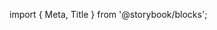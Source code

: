 ﻿import { Meta, Title } from '@storybook/blocks';

<Meta of={SurfaceStories} />

<Title />

Surface allows for the background of components such as listItems, cards, and tiles to change dependent on the state of the component.

## Source

https://github.com/rdkcentral/Lightning-UI-Components/blob/develop/packages/@lightningjs/ui-components/src/components/Surface/Surface.js

## Usage

```js
import { Surface } from '@lightningjs/ui-components';

class Basic extends lng.Component {
  static _template() {
    return {
      Surface: {
        type: Surface
      }
    };
  }
}
```

## API

### Style Properties

| name            | type          | description                               |
| --------------- | ------------- | ----------------------------------------- |
| animation       | object        | animation style to apply to surface scale |
| backgroundColor | string        | color of the background                   |
| radius          | number\|array | set rounded corner radius                 |
| scale           | number        | percentage to scale by on focus           |

